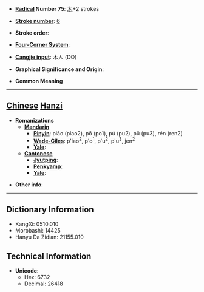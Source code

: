 * '''[[Wiktionary:Chinese radical index| Radical]] Number 75''': [[Wiktionary:Chinese radical index 木|木]]+2 strokes

* '''[[Wiktionary:Chinese total strokes index|Stroke number]]''': [[Wiktionary:Chinese total strokes index 6|6]]

* '''Stroke order''': 

* '''[[Wiktionary:Chinese four corner index|Four-Corner System]]''': 

* '''[[Wiktionary:Chinese Cangjie index|Cangjie input]]''': 木人 (DO)

* '''Graphical Significance and Origin''': 

* '''Common Meaning'''

----

== [[Chinese]] [[Hanzi]] ==

* '''Romanizations'''
** '''[[Mandarin]]'''
*** '''[[Pinyin]]''': piáo (piao2), pō (po1), pú (pu2), pǔ (pu3), rén (ren2)
*** '''[[Wade-Giles]]''': p'iao<sup>2</sup>, p'o<sup>1</sup>, p'u<sup>2</sup>, p'u<sup>3</sup>, jen<sup>2</sup>
*** '''[[Yale]]''': 
** '''[[Cantonese]]'''
*** '''[[Jyutping]]''':
*** '''[[Penkyamp]]''': 
*** '''[[Yale]]''': 

* '''Other info''': 

----

== Dictionary Information ==

* KangXi: 0510.010
* Morobashi: 14425
* Hanyu Da Zidian: 21155.010

== Technical Information ==

* '''Unicode''':
** Hex: 6732
** Decimal: 26418